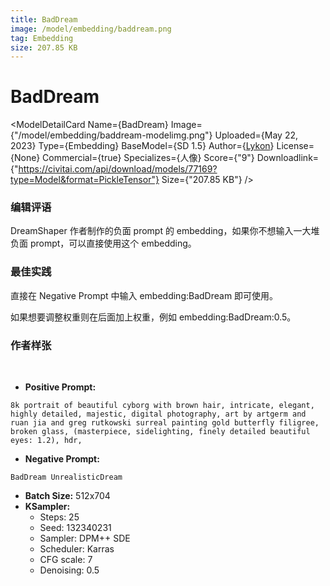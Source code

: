```yaml
---
title: BadDream
image: /model/embedding/baddream.png
tag: Embedding
size: 207.85 KB
---
```



# BadDream

<ModelDetailCard 
  Name={<span>BadDream</span>}
  Image={"/model/embedding/baddream-modelimg.png"}
  Uploaded={<span>May 22, 2023</span>}
  Type={<span>Embedding</span>}
  BaseModel={<span>SD 1.5</span>}
  Author={<a href="https://civitai.com/user/Lykon">Lykon</a>}
  License={<span>None</span>}
  Commercial={true}
  Specializes={<span>人像</span>}
  Score={"9"}
  Downloadlink={"https://civitai.com/api/download/models/77169?type=Model&format=PickleTensor"}
  Size={"207.85 KB"}
/>

### 编辑评语

DreamShaper 作者制作的负面 prompt 的 embedding，如果你不想输入一大堆负面 prompt，可以直接使用这个 embedding。

### 最佳实践

直接在 Negative Prompt 中输入 embedding:BadDream 即可使用。

如果想要调整权重则在后面加上权重，例如 embedding:BadDream:0.5。

### 作者样张

<br/>
<PhotoProvider>
  <PhotoView src="/model/embedding/001.png">
    <img src="/model/embedding/001.png" alt="" className='rounded-lg'/>
  </PhotoView>
</PhotoProvider>

* **Positive Prompt:** 
```plaintext
8k portrait of beautiful cyborg with brown hair, intricate, elegant, highly detailed, majestic, digital photography, art by artgerm and ruan jia and greg rutkowski surreal painting gold butterfly filigree, broken glass, (masterpiece, sidelighting, finely detailed beautiful eyes: 1.2), hdr,
```
* **Negative Prompt:** 
```plaintext
BadDream UnrealisticDream
```
* **Batch Size:** 512x704
* **KSampler:**
  * Steps: 25
  * Seed: 132340231
  * Sampler: DPM++ SDE
  * Scheduler: Karras
  * CFG scale: 7
  * Denoising: 0.5